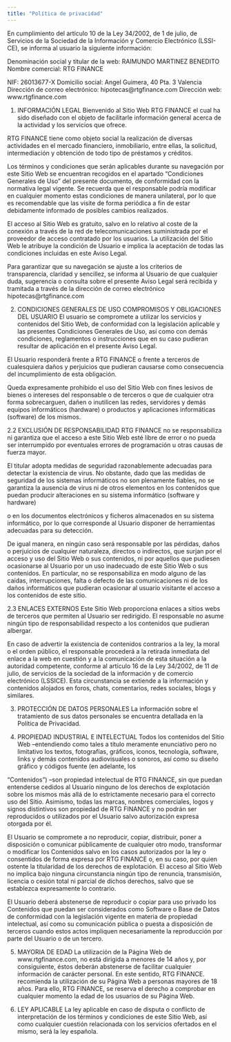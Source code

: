 ```yaml
---
title: "Política de privacidad"
---
```


En cumplimiento del artículo 10 de la Ley 34/2002, de 1 de julio, de Servicios de la Sociedad de la Información y Comercio Electrónico (LSSI-CE), se informa al usuario la siguiente información:

Denominación social y titular de la web: RAIMUNDO MARTINEZ BENEDITO Nombre comercial: RTG FINANCE

NIF: 26013677-X
Domicilio social: Angel Guimera, 40 Pta. 3 Valencia Dirección de correo electrónico: hipotecas@rtgfinance.com Dirección web: www.rtgfinance.com 

 

1.    INFORMACIÓN LEGAL
Bienvenido al Sitio Web RTG FINANCE el cual ha sido diseñado con el objeto de facilitarle información general acerca de la actividad y los servicios que ofrece.

RTG FINANCE tiene como objeto social la realización de diversas actividades en el mercado financiero, inmobiliario, entre ellas, la solicitud, intermediación y obtención de todo tipo de préstamos y créditos.

Los términos y condiciones que serán aplicables durante su navegación por este Sitio Web se encuentran recogidos en el apartado “Condiciones Generales de Uso” del presente documento, de conformidad con la normativa legal vigente. Se recuerda que el responsable podría modificar en cualquier momento estas condiciones de manera unilateral, por lo que es recomendable que las visite de forma periódica a fin de estar debidamente informado de posibles cambios realizados.

El acceso al Sitio Web es gratuito, salvo en lo relativo al coste de la conexión a través de la red de telecomunicaciones suministrada por el proveedor de acceso contratado por los usuarios. La utilización del Sitio Web le atribuye la condición de Usuario e implica la aceptación de todas las condiciones incluidas en este Aviso Legal.

Para garantizar que su navegación se ajuste a los criterios de transparencia, claridad y sencillez, se informa al Usuario de que cualquier duda, sugerencia o consulta sobre el presente Aviso Legal será recibida y tramitada a través de la dirección de correo electrónico hipotecas@rtgfinance.com

 

2.    CONDICIONES GENERALES DE USO
COMPROMISOS Y OBLIGACIONES DEL USUARIO
El usuario se compromete a utilizar los servicios y contenidos del Sitio Web, de conformidad con la legislación aplicable y las presentes Condiciones Generales de Uso, así como con demás condiciones, reglamentos o instrucciones que en su caso pudieran resultar de aplicación en el presente Aviso Legal.

El Usuario responderá frente a RTG FINANCE o frente a terceros de cualesquiera daños y perjuicios que pudieran causarse como consecuencia del incumplimiento de esta obligación.

Queda expresamente prohibido el uso del Sitio Web con fines lesivos de bienes o intereses del responsable o de terceros o que de cualquier otra forma sobrecarguen, dañen o inutilicen las redes, servidores y demás equipos informáticos (hardware) o productos y aplicaciones informáticas (software) de los mismos.

 

2.2  EXCLUSIÓN DE RESPONSABILIDAD
RTG FINANCE no se responsabiliza ni garantiza que el acceso a este Sitio Web esté libre de error o no pueda ser interrumpido por eventuales errores de programación u otras causas de fuerza mayor.

El titular adopta medidas de seguridad razonablemente adecuadas para detectar la existencia de virus. No obstante, dado que las medidas de seguridad de los sistemas informáticos no son plenamente fiables, no se garantiza la ausencia de virus ni de otros elementos en los contenidos que puedan producir alteraciones en su sistema informático (software y hardware)

o en los documentos electrónicos y ficheros almacenados en su sistema informático, por lo que corresponde al Usuario disponer de herramientas adecuadas para su detección.

De igual manera, en ningún caso será responsable por las pérdidas, daños o perjuicios de cualquier naturaleza, directos o indirectos, que surjan por el acceso y uso del Sitio Web o sus contenidos, ni por aquellos que pudiesen ocasionarse al Usuario por un uso inadecuado de este Sitio Web o sus contenidos. En particular, no se responsabiliza en modo alguno de las caídas, interrupciones, falta o defecto de las comunicaciones ni de los daños informáticos que pudieran ocasionar al usuario visitante el acceso a los contenidos de este sitio.

 

2.3  ENLACES EXTERNOS
Este Sitio Web proporciona enlaces a sitios webs de terceros que permiten al Usuario ser redirigido. El responsable no asume ningún tipo de responsabilidad respecto a los contenidos que pudieran albergar.

En caso de advertir la existencia de contenidos contrarios a la ley, la moral o el orden público, el responsable procederá a la retirada inmediata del enlace a la web en cuestión y a la comunicación de esta situación a la autoridad competente, conforme al artículo 16 de la Ley 34/2002, de 11 de julio, de servicios de la sociedad de la información y de comercio electrónico (LSSICE). Esta circunstancia se extiende a la información y contenidos alojados en foros, chats, comentarios, redes sociales, blogs y similares.

 

3.    PROTECCIÓN DE DATOS PERSONALES
La información sobre el tratamiento de sus datos personales se encuentra detallada en la Política de Privacidad.

 

4.    PROPIEDAD INDUSTRIAL E INTELECTUAL
Todos los contenidos del Sitio Web –entendiendo como tales a título meramente enunciativo pero no limitativo los textos, fotografías, gráficos, iconos, tecnología, software, links y demás contenidos audiovisuales o sonoros, así como su diseño gráfico y códigos fuente (en adelante, los

“Contenidos”) –son propiedad intelectual de RTG FINANCE, sin que puedan entenderse cedidos al Usuario ninguno de los derechos de explotación sobre los mismos más allá de lo estrictamente necesario para el correcto uso del Sitio. Asimismo, todas las marcas, nombres comerciales, logos y signos distintivos son propiedad de RTG FINANCE y no podrán ser reproducidos o utilizados por el Usuario salvo autorización expresa otorgada por él.

El Usuario se compromete a no reproducir, copiar, distribuir, poner a disposición o comunicar públicamente de cualquier otro modo, transformar o modificar los Contenidos salvo en los casos autorizados por la ley o consentidos de forma expresa por RTG FINANCE o, en su caso, por quien ostente la titularidad de los derechos de explotación. El acceso al Sitio Web no implica bajo ninguna circunstancia ningún tipo de renuncia, transmisión, licencia o cesión total ni parcial de dichos derechos, salvo que se establezca expresamente lo contrario.

El Usuario deberá abstenerse de reproducir o copiar para uso privado los Contenidos que puedan ser considerados como Software o Base de Datos de conformidad con la legislación vigente en materia de propiedad intelectual, así como su comunicación pública o puesta a disposición de terceros cuando estos actos impliquen necesariamente la reproducción por parte del Usuario o de un tercero.

 

5.    MAYORIA DE EDAD
La utilización de la Página Web de www.rtgfinance.com, no está dirigida a menores de 14 años y, por consiguiente, éstos deberán abstenerse de facilitar cualquier información de carácter personal. En este sentido, RTG FINANCE. recomienda la utilización de su Página Web a personas mayores de 18 años. Para ello, RTG FINANCE, se reserva el derecho a comprobar en cualquier momento la edad de los usuarios de su Página Web.

 

6.    LEY APLICABLE
La ley aplicable en caso de disputa o conflicto de interpretación de los términos y condiciones de este Sitio Web, así como cualquier cuestión relacionada con los servicios ofertados en el mismo, será la ley española.